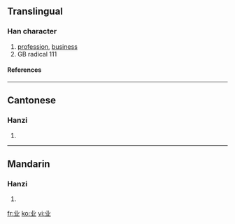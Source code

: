 {{see|業}}<!-- may be replaced by zh-forms -->

==Translingual==
===Han character===
{{Han char|rad=一|as=04|sn=5|four=|canj=廿金 (TC), X廿金 (XTC)}}
# [[profession]], [[business]]
# GB radical 111
====References====
{{Han ref|kx=0078.021|hdz=10015.040|uh=4E1A|ud=19994}}
----
==Cantonese==
===Hanzi===
{{yue-hanzi|jyut=|y=yip6}}
# {{defn|Cantonese}}
----
==Mandarin==
===Hanzi===
{{cmn-hanzi|tra=業|pin=[[yè]] (ye4)|wg=yeh<sup>4</sup>}}
# {{defn|Mandarin}}

[[fr:业]]
[[ko:业]]
[[vi:业]]